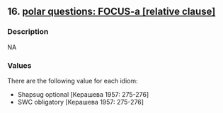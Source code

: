 ## 16. <a href =  'https://agricolamz.github.io/The_Circassian_Isoglosses_Database/16.html'>polar questions: FOCUS-a [relative clause]</a>
### Description

NA


### Values
There are the following value for each idiom:

* Shapsug optional [Керашева 1957: 275-276]
* SWC obligatory [Керашева 1957: 275-276]

